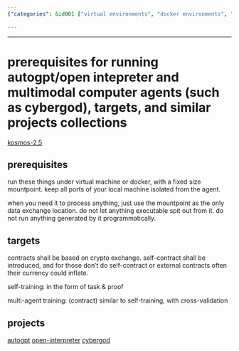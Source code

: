 ```yaml
---
{"categories": &id001 ["virtual environments", "docker environments", "isolation", "fixed-size mountpoints", "autogpt", "open interpreter", "Cybergod"], "category": "Virtual Environments", "date": "2023-09-29 18:32:02", "description": "This article discusses the secure setup of virtual or Docker environments for agents like Autogpt, Open Interpreter, and Cybergod. It emphasizes the importance of isolation, fixed-size mountpoints, and self-contracts in crypto exchanges to ensure a safe and efficient user experience.", "tags": *id001, "title": "prerequisites for running autogpt/open intepreter and multimodal computer agents (such as cybergod), targets, and similar projects collections"}

---
```


------

# prerequisites for running autogpt/open intepreter and multimodal computer agents (such as cybergod), targets, and similar projects collections

[kosmos-2.5](https://github.com/kyegomez/Kosmos2.5)



## prerequisites

run these things under virtual machine or docker, with a fixed size mountpoint. keep all ports of your local machine isolated from the agent.

when you need it to process anything, just use the mountpoint as the only data exchange location. do not let anything executable spit out from it. do not run anything generated by it programmatically.

## targets

contracts shall be based on crypto exchange. self-contract shall be introduced, and for those don't do self-contract or external contracts often their currency could inflate.

self-training: in the form of task & proof 

multi-agent training: (contract) similar to self-training, with cross-validation

## projects

[autogpt](https://github.com/Significant-Gravitas/AutoGPT)
[open-interpreter](https://github.com/KillianLucas/open-interpreter)
[cybergod](https://github.com/James4Ever0/agi_computer_control)

